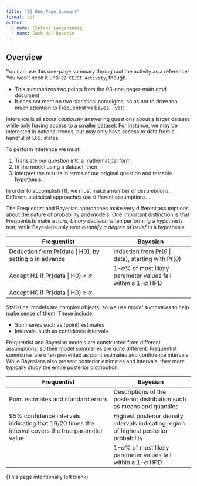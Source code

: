 ```yaml
---
title: "03 One Page Summary"
format: pdf
author: 
  - name: Stefani Langehennig
  - name: Zach del Rosario
---
```


## Overview

You can use this one-page summary throughout the activity as a reference! You won't need it until `02 CEJST Activity`, though.

<!-- solution-begin -->
- This summarizes two points from the 03-one-pager-main.qmd document
- It does not mention two statistical paradigms, so as not to draw too much attention to Frequentist vs Bayes... yet!
<!-- solution-end -->

::: {.callout-note icon="false" title="General Inference"}
Inference is all about *cautiously* answering questions about a larger dataset while only having access to a smaller dataset. For instance, we may be interested in national trends, but may only have access to data from a handful of U.S. states. 

To perform inference we must: 

1. Translate our question into a mathematical form,
2. fit the model using a dataset, then
3. interpret the results in terms of our original question and testable hypothesis.

In order to accomplish (1), we must make a number of *assumptions*. Different statistical approaches use different assumptions....
:::

<!-- solution-begin -->

The Frequentist and Bayesian approaches make very different assumptions about the nature of probability and models. One important distinction is that Frequentists make a *hard, binary decision* when performing a hypothesis test, while Bayesians only ever *quantify a degree of belief* in a hypothesis.

| Frequentist | Bayesian | 
|-------------|----------|
| Deduction from Pr(data $|$ H0), by setting $\alpha$ in advance | Induction from Pr($\theta$ $|$ data), starting with Pr($\theta$) 
| Accept H1 if Pr(data $|$ H0) < $\alpha$ | 1−$\alpha$% of most likely parameter values fall within a 1−$\alpha$ HPD
| Accept H0 if Pr(data $|$ H0) ≥ $\alpha$|

<!-- solution-end -->

::: {.callout-note icon="false" title="Model Summaries"}
Statistical models are complex objects, so we use *model summaries* to help make sense of them. These include:

- Summaries such as (point) estimates
- Intervals, such as confidence intervals

:::

<!-- solution-begin -->

Frequentist and Bayesian models are constructed from different assumptions, so their model summaries are quite different. Frequentist summaries are often presented as point estimates and confidence intervals. While Bayesians also present posterior estimates and intervals, they more typically study the entire posterior distribution.

| Frequentist | Bayesian | 
|-------------|----------|
| Point estimates and standard errors | Descriptions of the posterior distribution such as means and quantiles
| 95% confidence intervals indicating that 19/20 times the interval covers the true parameter value | Highest posterior density intervals indicating region of highest posterior probability
|           | 1−$\alpha$% of most likely parameter values fall within a 1−$\alpha$ HPD

<!-- solution-end -->

\newpage
(This page intentionally left blank)